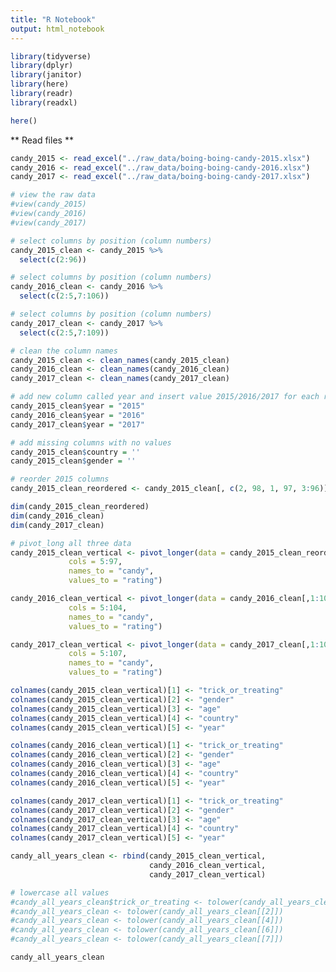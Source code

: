 ```yaml
---
title: "R Notebook"
output: html_notebook
---
```


```r
library(tidyverse)
library(dplyr)
library(janitor)
library(here)
library(readr)
library(readxl)
```

```r
here()
```

** Read files **

```r
candy_2015 <- read_excel("../raw_data/boing-boing-candy-2015.xlsx")
candy_2016 <- read_excel("../raw_data/boing-boing-candy-2016.xlsx")
candy_2017 <- read_excel("../raw_data/boing-boing-candy-2017.xlsx")
```

```r
# view the raw data
#view(candy_2015)
#view(candy_2016)
#view(candy_2017)
```

```r
# select columns by position (column numbers)
candy_2015_clean <- candy_2015 %>%
  select(c(2:96))
```
```r
# select columns by position (column numbers)
candy_2016_clean <- candy_2016 %>%
  select(c(2:5,7:106))
```
```r
# select columns by position (column numbers)
candy_2017_clean <- candy_2017 %>%
  select(c(2:5,7:109))
```

```r
# clean the column names
candy_2015_clean <- clean_names(candy_2015_clean)
candy_2016_clean <- clean_names(candy_2016_clean)
candy_2017_clean <- clean_names(candy_2017_clean)
```

```r
# add new column called year and insert value 2015/2016/2017 for each row
candy_2015_clean$year = "2015"
candy_2016_clean$year = "2016"
candy_2017_clean$year = "2017"

# add missing columns with no values
candy_2015_clean$country = ''
candy_2015_clean$gender = ''
```

```r
# reorder 2015 columns
candy_2015_clean_reordered <- candy_2015_clean[, c(2, 98, 1, 97, 3:96)]
```

```r
dim(candy_2015_clean_reordered)
dim(candy_2016_clean)
dim(candy_2017_clean)
```

```r
# pivot_long all three data
candy_2015_clean_vertical <- pivot_longer(data = candy_2015_clean_reordered[,1:98],
             cols = 5:97,
             names_to = "candy",
             values_to = "rating")

candy_2016_clean_vertical <- pivot_longer(data = candy_2016_clean[,1:105],
             cols = 5:104,
             names_to = "candy",
             values_to = "rating")

candy_2017_clean_vertical <- pivot_longer(data = candy_2017_clean[,1:108],
             cols = 5:107,
             names_to = "candy",
             values_to = "rating")
```

```r
colnames(candy_2015_clean_vertical)[1] <- "trick_or_treating"
colnames(candy_2015_clean_vertical)[2] <- "gender"
colnames(candy_2015_clean_vertical)[3] <- "age"
colnames(candy_2015_clean_vertical)[4] <- "country"
colnames(candy_2015_clean_vertical)[5] <- "year"

colnames(candy_2016_clean_vertical)[1] <- "trick_or_treating"
colnames(candy_2016_clean_vertical)[2] <- "gender"
colnames(candy_2016_clean_vertical)[3] <- "age"
colnames(candy_2016_clean_vertical)[4] <- "country"
colnames(candy_2016_clean_vertical)[5] <- "year"

colnames(candy_2017_clean_vertical)[1] <- "trick_or_treating"
colnames(candy_2017_clean_vertical)[2] <- "gender"
colnames(candy_2017_clean_vertical)[3] <- "age"
colnames(candy_2017_clean_vertical)[4] <- "country"
colnames(candy_2017_clean_vertical)[5] <- "year"
```

```r
candy_all_years_clean <- rbind(candy_2015_clean_vertical,
                               candy_2016_clean_vertical,
                               candy_2017_clean_vertical)
```

```r
# lowercase all values
#candy_all_years_clean$trick_or_treating <- tolower(candy_all_years_clean$trick_or_treating)
#candy_all_years_clean <- tolower(candy_all_years_clean[[2]])
#candy_all_years_clean <- tolower(candy_all_years_clean[[4]])
#candy_all_years_clean <- tolower(candy_all_years_clean[[6]])
#candy_all_years_clean <- tolower(candy_all_years_clean[[7]])

candy_all_years_clean
```
